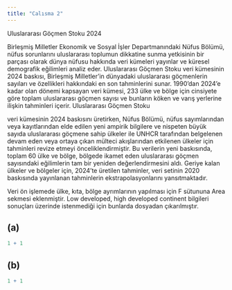 ```yaml
---
title: "Calısma 2"
---
```


Uluslararası Göçmen Stoku 2024

Birleşmiş Milletler Ekonomik ve Sosyal İşler Departmanındaki Nüfus Bölümü, nüfus sorunlarını uluslararası toplumun dikkatine sunma yetkisinin bir parçası olarak dünya nüfusu hakkında veri kümeleri yayınlar ve küresel demografik eğilimleri analiz eder. Uluslararası Göçmen Stoku veri kümesinin 2024 baskısı, Birleşmiş Milletler'in dünyadaki uluslararası göçmenlerin sayıları ve özellikleri hakkındaki en son tahminlerini sunar. 1990'dan 2024'e kadar olan dönemi kapsayan veri kümesi, 233 ülke ve bölge için cinsiyete göre toplam uluslararası göçmen sayısı ve bunların köken ve varış yerlerine ilişkin tahminleri içerir. Uluslararası Göçmen Stoku
 
veri kümesinin 2024 baskısını üretirken, Nüfus Bölümü, nüfus sayımlarından veya kayıtlarından elde edilen yeni ampirik bilgilere ve nispeten büyük sayıda uluslararası göçmene sahip ülkeler ile UNHCR tarafından belgelenen devam eden veya ortaya çıkan mülteci akışlarından etkilenen ülkeler için tahminleri revize etmeyi önceliklendirmiştir. Bu verilerin yeni baskısında, toplam 60 ülke ve bölge, bölgede ikamet eden uluslararası göçmen sayısındaki eğilimlerin tam bir yeniden değerlendirmesini aldı. Geriye kalan ülkeler ve bölgeler için, 2024'te üretilen tahminler, veri setinin 2020 baskısında yayınlanan tahminlerin ekstrapolasyonlarını yansıtmaktadır. 

Veri ön işlemede ülke, kıta, bölge ayrımlarının yapılması için F sütununa Area sekmesi eklenmiştir. Low developed, high developed continent bilgileri sonuçları üzerinde istenmediği için bunlarda dosyadan çıkarılmıştır.



## (a)

```r
1 + 1
```

## (b)
```r
1 + 1
```